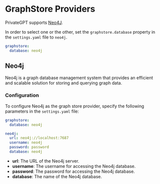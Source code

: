# GraphStore Providers
PrivateGPT supports [Neo4J](https://neo4j.com/).

In order to select one or the other, set the `graphstore.database` property in the `settings.yaml` file to `neo4j`.

```yaml
graphstore:
  database: neo4j
```

## Neo4j

Neo4j is a graph database management system that provides an efficient and scalable solution for storing and querying graph data.

### Configuration

To configure Neo4j as the graph store provider, specify the following parameters in the `settings.yaml` file:

```yaml
graphstore:
  database: neo4j

neo4j:
  url: neo4j://localhost:7687
  username: neo4j
  password: password
  database: neo4j
```

- **url**: The URL of the Neo4j server.
- **username**: The username for accessing the Neo4j database.
- **password**: The password for accessing the Neo4j database.
- **database**: The name of the Neo4j database.
